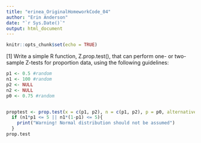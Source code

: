 ```yaml
---
title: "erinea_OriginalHomeworkCode_04"
author: "Erin Anderson"
date: "`r Sys.Date()`"
output: html_document
---
```


```r
knitr::opts_chunk$set(echo = TRUE)
```
[1] Write a simple R function, Z.prop.test(), that can perform one- or two-sample Z-tests for proportion data, using the following guidelines:

```r
p1 <- 0.5 #random
n1 <- 100 #random
p2 <- NULL
n2 <- NULL
p0 <- 0.75 #random


proptest <- prop.test(x = c(p1, p2), n = c(p1, p2), p = p0, alternative = c("two.sided"), conf.level = 0.95, correct = TRUE)
  if (n1*p1 <= 5 || n1*(1-p1) <= 5){
    print("Warning! Normal distribution should not be assumed")
  }
prop.test
```